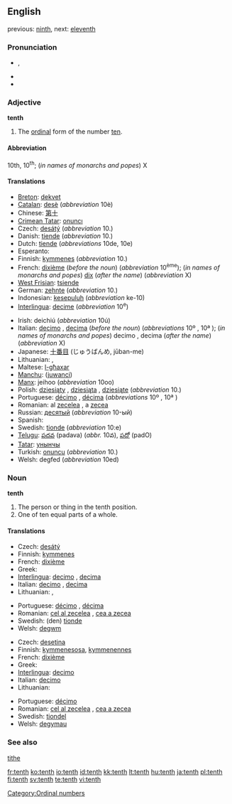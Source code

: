 {{wikipedia}}
==English==

previous: [[ninth]], next: [[eleventh]]

===Pronunciation===
* {{IPA|/tɛnθ/}}, {{SAMPA|/tEnT/}}
* {{audio|en-us-tenth.ogg|Audio (US)}}
* {{rhymes|ɛnθ}}

===Adjective===
'''tenth'''

# The [[ordinal]] form of the number [[ten]].

====Abbreviation====
10th, 10<sup>th</sup>; (''in names of monarchs and popes'') X

====Translations====
{{trans-top|ordinal form of ten}}
* [[Breton]]: [[dekvet]]
* [[Catalan]]: [[desè]] (''abbreviation'' 10è)
* Chinese: [[第十]]
* [[Crimean Tatar]]: [[onuncı]]
* Czech: [[desátý]] (''abbreviation'' 10.)
* Danish: [[tiende]] (''abbreviation'' 10.)
* Dutch: [[tiende]] (''abbreviations'' 10de, 10e)
* Esperanto: {{t-|eo|deka|xs=Esperanto}}
* Finnish: [[kymmenes]] (''abbreviation'' 10.)
* French: [[dixième]] (''before the noun'') (''abbreviation'' 10<sup>ème</sup>); (''in names of monarchs and popes'') [[dix]] (''after the name'') (''abbreviation'' X)
* [[West Frisian]]: [[tsiende]]
* German: [[zehnte]] (''abbreviation'' 10.)
* Indonesian: [[kesepuluh]] (''abbreviation'' ke-10)
* [[Interlingua]]: [[decime]] (''abbreviation'' 10<sup>e</sup>)
{{trans-mid}}
* Irish: deichiú (''abbreviation'' 10ú)
* Italian: [[decimo]] {{m}}, [[decima]] {{f}} (''before the noun'') (''abbreviations'' 10º {{m}}, 10ª {{f}}); (''in names of monarchs and popes'') decimo {{m}}, decima {{f}} (''after the name'') (''abbreviation'' X)
* Japanese: [[十番目]] (じゅうばんめ, jūban-me)
* Lithuanian: {{t+|lt|dešimtas|m|xs=Lithuanian}}, {{t+|lt|dešimta|f|xs=Lithuanian}}
* Maltese: [[l-għaxar]]
* [[Manchu]]: ([[juwanci]])
* [[Manx]]: jeihoo (''abbreviation'' 10oo)
* Polish: [[dziesiąty]] {{m}}, [[dziesiąta]] {{f}}, [[dziesiąte]] {{n}} (''abbreviation'' 10.)
* Portuguese: [[décimo]] {{m}}, [[décima]] {{f}} (''abbreviations'' 10º {{m}}, 10ª {{f}})
* Romanian: al [[zecelea]] {{m}}, a [[zecea]] {{f}}
* Russian: [[десятый]] (''abbreviation'' 10-ый)
* Spanish: {{t-|es|décimo}}
* Swedish: [[tionde]] (''abbreviation'' 10:e)
* [[Telugu]]: [[పదవ]] (padava) (''abbr.'' 10వ), [[పదో]] (padO)
* [[Tatar]]: [[унынчы]]
* Turkish: [[onuncu]] (''abbreviation'' 10.)
* Welsh: degfed (''abbreviation'' 10ed)
{{trans-bottom}}

===Noun===
'''tenth'''

# The person or thing in the tenth position.
# One of ten equal parts of a whole.

====Translations====
{{trans-top|something in the tenth position}}
* Czech: [[desátý]] {{m}}
* Finnish: [[kymmenes]]
* French: [[dixième]] {{m|f}}
* Greek: {{t|el|δέκατος|sc=Grek}}
* [[Interlingua]]: [[decimo]] {{m}}, [[decima]] {{f}}
* Italian: [[decimo]] {{m}}, [[decima]] {{f}}
* Lithuanian: {{t+|lt|dešimtas|m|xs=Lithuanian}}, {{t+|lt|dešimta|f|xs=Lithuanian}}
{{trans-mid}}
* Portuguese: [[décimo]] {{m}}, [[décima]] {{f}}
* Romanian: [[cel al zecelea]] {{m}}, [[cea a zecea]] {{f}}
* Swedish: (den) [[tionde]] {{c}}
* Welsh: [[degwm]] {{m}}
{{trans-bottom}}

{{trans-top|one of ten equal parts of a whole}}
* Czech: [[desetina]] {{f}}
* Finnish: [[kymmenesosa]], [[kymmenennes]]
* French: [[dixième]] {{m}}
* Greek: {{t|el|δέκατο|n|sc=Grek}}
* [[Interlingua]]: [[decimo]] {{m}}
* Italian: [[decimo]] {{m}}
* Lithuanian: {{t+|lt|dešimtadalis|m|xs=Lithuanian}}
{{trans-mid}}
* Portuguese: [[décimo]] {{m}}
* Romanian: [[cel al zecelea]] {{m}}, [[cea a zecea]] {{f}}
* Swedish: [[tiondel]] {{c}}
* Welsh: [[degymau]] {{m|p}}
{{trans-bottom}}

===See also===
[[tithe]]

[[Category:Ordinal numbers]]

[[fr:tenth]]
[[ko:tenth]]
[[io:tenth]]
[[id:tenth]]
[[kk:tenth]]
[[lt:tenth]]
[[hu:tenth]]
[[ja:tenth]]
[[pl:tenth]]
[[fi:tenth]]
[[sv:tenth]]
[[te:tenth]]
[[vi:tenth]]